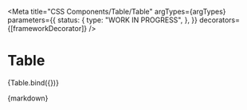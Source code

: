 
<Meta
  title="CSS Components/Table/Table"
  argTypes={argTypes}
  parameters={{
    status: {
      type: "WORK IN PROGRESS",
    },
  }}
  decorators={[frameworkDecorator]}
/>

# Table

<Canvas>
  <Story name="Table" args={defaultArgs}>
    {Table.bind({})}
  </Story>
</Canvas>

<ArgsTable story="Table" />

<Description>{markdown}</Description>
